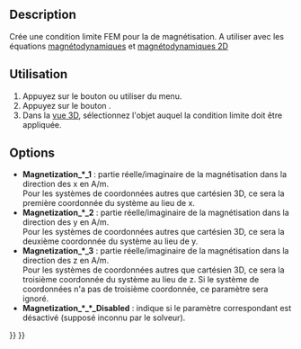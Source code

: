 <languages/>

{{Docnav/fr
|[[FEM_ConstraintCurrentDensity/fr|Densité de courant]]
|[[FEM_ConstraintInitialFlowVelocity/fr|Vitesse initiale d'écoulement]]
|[[FEM_Workbench/fr|Atelier FEM]]
|IconL=FEM_ConstraintCurrentDensity.svg
|IconR=FEM_ConstraintInitialFlowVelocity.svg
|IconC=Workbench_FEM.svg
}}

{{GuiCommandContainer
|
{{GuiCommand/fr
|Name=FEM ConstraintMagnetization
|Name/fr=FEM Magnétisation
|MenuLocation=Modèle → Conditions limites électromagnétiques → Condition limite de magnétisation
|Workbenches=[[FEM_Workbench/fr|FEM]]
|Version=0.21
|SeeAlso=[[FEM_EquationMagnetodynamic/fr|FEM Équation magnétodynamique]], [[FEM_EquationMagnetodynamic2D/fr|FEM Équation magnétodynamique 2D]]
}}
{{GuiCommandFemInfo/fr
|Solvers=Elmer
}}
}}

==Description==

Crée une condition limite FEM pour la de magnétisation. A utiliser avec les équations [[FEM_EquationMagnetodynamic/fr|magnétodynamiques]] et [[FEM_EquationMagnetodynamic2D/fr|magnétodynamiques 2D]]

<span id="Usage"></span>
==Utilisation==

# Appuyez sur le bouton {{Button|[[Image:FEM_ConstraintMagnetization.svg|16px]] [[FEM_ConstraintMagnetization/fr|Condition limite de magnétisation]]}} ou utiliser {{MenuCommand|Modèle → Conditions limites électromagnétiques → [[Image:FEM_ConstraintMagnetization.svg|16px]] Condition limite de magnétisation}} du menu.
# Appuyez sur le bouton {{Button|Ajouter}}.
# Dans la [[3D_view/fr|vue 3D]], sélectionnez l'objet auquel la condition limite doit être appliquée.

==Options==

* '''Magnetization_*_1''' : partie réelle/imaginaire de la magnétisation dans la direction des x en A/m.</br>Pour les systèmes de coordonnées autres que cartésien 3D, ce sera la première coordonnée du système au lieu de x.
* '''Magnetization_*_2''' : partie réelle/imaginaire de la magnétisation dans la direction des y en A/m.</br>Pour les systèmes de coordonnées autres que cartésien 3D, ce sera la deuxième coordonnée du système au lieu de y.
* '''Magnetization_*_3''' : partie réelle/imaginaire de la magnétisation dans la direction des z en A/m.</br>Pour les systèmes de coordonnées autres que cartésien 3D, ce sera la troisième coordonnée du système au lieu de z. Si le système de coordonnées n'a pas de troisième coordonnée, ce paramètre sera ignoré.
* '''Magnetization_*_*_Disabled''' : indique si le paramètre correspondant est désactivé (supposé inconnu par le solveur). 


{{Docnav/fr
|[[FEM_ConstraintCurrentDensity/fr|Densité de courant]]
|[[FEM_ConstraintInitialFlowVelocity/fr|Vitesse initiale d'écoulement]]
|[[FEM_Workbench/fr|Atelier FEM]]
|IconL=FEM_ConstraintCurrentDensity.svg
|IconR=FEM_ConstraintInitialFlowVelocity.svg
|IconC=Workbench_FEM.svg
}}

{{FEM Tools navi{{#translation:}}}}
{{Userdocnavi{{#translation:}}}}
